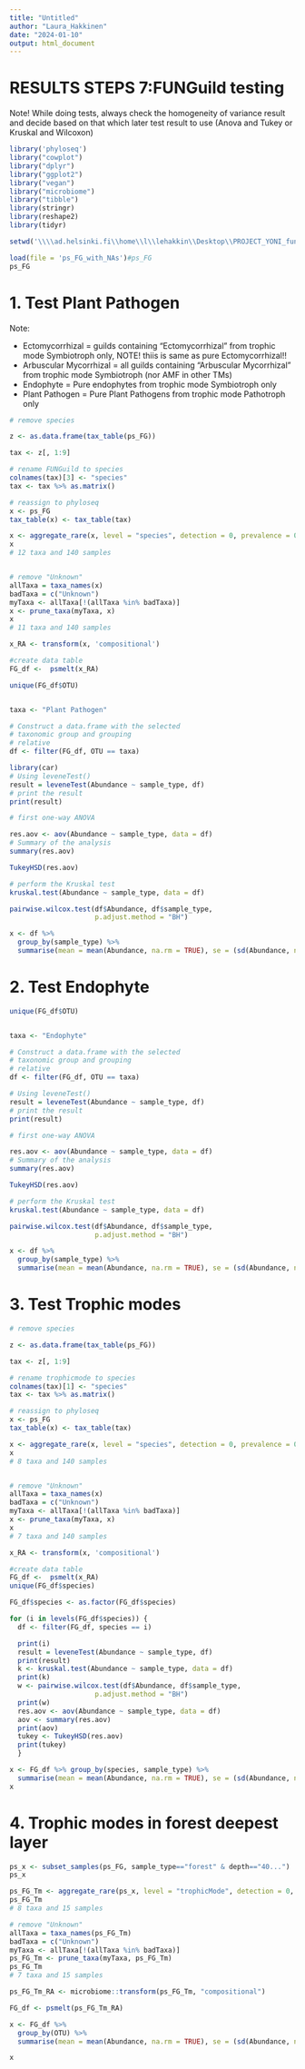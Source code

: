 ```yaml
---
title: "Untitled"
author: "Laura_Hakkinen"
date: "2024-01-10"
output: html_document
---
```


# RESULTS STEPS 7:FUNGuild testing

Note! While doing tests, always check the homogeneity of variance result and decide based on that which later test result to use (Anova and Tukey or Kruskal and Wilcoxon)

```r
library('phyloseq')
library("cowplot")
library("dplyr")
library("ggplot2")
library("vegan")
library("microbiome")
library("tibble")
library(stringr)
library(reshape2)
library(tidyr)

setwd('\\\\ad.helsinki.fi\\home\\l\\lehakkin\\Desktop\\PROJECT_YONI_fungal_ITS')

load(file = 'ps_FG_with_NAs')#ps_FG
ps_FG

```


# 1. Test Plant Pathogen

Note:

- Ectomycorrhizal           =   guilds containing "Ectomycorrhizal" from trophic mode Symbiotroph only, NOTE! thiis is same as pure Ectomycorrhizal!!
- Arbuscular Mycorrhizal    =   all guilds containing "Arbuscular Mycorrhizal" from trophic mode Symbiotroph (nor AMF in other TMs)
- Endophyte                 =   Pure endophytes from trophic mode Symbiotroph only
- Plant Pathogen            =   Pure Plant Pathogens from trophic mode Pathotroph only


```r

# remove species

z <- as.data.frame(tax_table(ps_FG))

tax <- z[, 1:9]

# rename FUNGuild to species
colnames(tax)[3] <- "species"
tax <- tax %>% as.matrix()

# reassign to phyloseq
x <- ps_FG
tax_table(x) <- tax_table(tax)

x <- aggregate_rare(x, level = "species", detection = 0, prevalence = 0)
x               
# 12 taxa and 140 samples


# remove "Unknown"
allTaxa = taxa_names(x)
badTaxa = c("Unknown")
myTaxa <- allTaxa[!(allTaxa %in% badTaxa)]
x <- prune_taxa(myTaxa, x)
x
# 11 taxa and 140 samples

x_RA <- transform(x, 'compositional')

```


```r

#create data table
FG_df <-  psmelt(x_RA)
```



```r

unique(FG_df$OTU)


taxa <- "Plant Pathogen"

# Construct a data.frame with the selected
# taxonomic group and grouping
# relative
df <- filter(FG_df, OTU == taxa)

library(car)
# Using leveneTest()
result = leveneTest(Abundance ~ sample_type, df)
# print the result
print(result)

# first one-way ANOVA

res.aov <- aov(Abundance ~ sample_type, data = df)
# Summary of the analysis
summary(res.aov)

TukeyHSD(res.aov)

# perform the Kruskal test
kruskal.test(Abundance ~ sample_type, data = df)

pairwise.wilcox.test(df$Abundance, df$sample_type,
                     p.adjust.method = "BH")

x <- df %>%
  group_by(sample_type) %>%
  summarise(mean = mean(Abundance, na.rm = TRUE), se = (sd(Abundance, na.rm = TRUE)/sqrt(length((Abundance)))))

```


# 2. Test Endophyte

```r
unique(FG_df$OTU)


taxa <- "Endophyte"

# Construct a data.frame with the selected
# taxonomic group and grouping
# relative
df <- filter(FG_df, OTU == taxa)

# Using leveneTest()
result = leveneTest(Abundance ~ sample_type, df)
# print the result
print(result)

# first one-way ANOVA

res.aov <- aov(Abundance ~ sample_type, data = df)
# Summary of the analysis
summary(res.aov)

TukeyHSD(res.aov)

# perform the Kruskal test
kruskal.test(Abundance ~ sample_type, data = df)

pairwise.wilcox.test(df$Abundance, df$sample_type,
                     p.adjust.method = "BH")

x <- df %>%
  group_by(sample_type) %>%
  summarise(mean = mean(Abundance, na.rm = TRUE), se = (sd(Abundance, na.rm = TRUE)/sqrt(length((Abundance)))))

```


# 3. Test Trophic modes

```r
# remove species

z <- as.data.frame(tax_table(ps_FG))

tax <- z[, 1:9]

# rename trophicmode to species
colnames(tax)[1] <- "species"
tax <- tax %>% as.matrix()

# reassign to phyloseq
x <- ps_FG
tax_table(x) <- tax_table(tax)

x <- aggregate_rare(x, level = "species", detection = 0, prevalence = 0)
x               
# 8 taxa and 140 samples


# remove "Unknown"
allTaxa = taxa_names(x)
badTaxa = c("Unknown")
myTaxa <- allTaxa[!(allTaxa %in% badTaxa)]
x <- prune_taxa(myTaxa, x)
x
# 7 taxa and 140 samples

x_RA <- transform(x, 'compositional')

```

```r
#create data table
FG_df <-  psmelt(x_RA)
unique(FG_df$species)
```


```r

FG_df$species <- as.factor(FG_df$species)

for (i in levels(FG_df$species)) {
  df <- filter(FG_df, species == i)

  print(i)
  result = leveneTest(Abundance ~ sample_type, df)
  print(result)
  k <- kruskal.test(Abundance ~ sample_type, data = df)
  print(k)
  w <- pairwise.wilcox.test(df$Abundance, df$sample_type,
                     p.adjust.method = "BH")
  print(w)
  res.aov <- aov(Abundance ~ sample_type, data = df)
  aov <- summary(res.aov)
  print(aov)
  tukey <- TukeyHSD(res.aov)
  print(tukey)
  }

x <- FG_df %>% group_by(species, sample_type) %>%
  summarise(mean = mean(Abundance, na.rm = TRUE), se = (sd(Abundance, na.rm = TRUE)/sqrt(length((Abundance)))))
x
```


# 4. Trophic modes in forest deepest layer

```r
ps_x <- subset_samples(ps_FG, sample_type=="forest" & depth=="40...")
ps_x

ps_FG_Tm <- aggregate_rare(ps_x, level = "trophicMode", detection = 0, prevalence = 0)
ps_FG_Tm
# 8 taxa and 15 samples

# remove "Unknown"
allTaxa = taxa_names(ps_FG_Tm)
badTaxa = c("Unknown")
myTaxa <- allTaxa[!(allTaxa %in% badTaxa)]
ps_FG_Tm <- prune_taxa(myTaxa, ps_FG_Tm)
ps_FG_Tm
# 7 taxa and 15 samples

ps_FG_Tm_RA <- microbiome::transform(ps_FG_Tm, "compositional")

FG_df <- psmelt(ps_FG_Tm_RA)

x <- FG_df %>%
  group_by(OTU) %>%
  summarise(mean = mean(Abundance, na.rm = TRUE), se = (sd(Abundance, na.rm = TRUE)/sqrt(length((Abundance)))))

x
```

